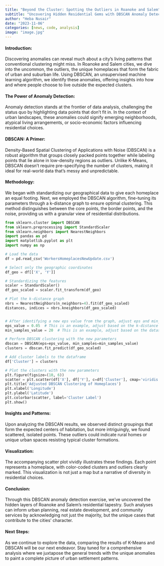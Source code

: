 ---
title: "Beyond the Cluster: Spotting the Outliers in Roanoke and Salem"
subtitle: "Uncovering Hidden Residential Gems with DBSCAN Anomaly Detection"
author: "Heba Nusair"
date: "2023-11-06"
categories: [news, code, analysis]
image: "image.jpg"
---

#### **Introduction:**

Discovering anomalies can reveal much about a city's living patterns that conventional clustering might miss. In Roanoke and Salem cities, we dive into the uncommon, the outliers, the unique homeplaces that form the fabric of urban and suburban life. Using DBSCAN, an unsupervised machine learning algorithm, we identify these anomalies, offering insights into how and where people choose to live outside the expected clusters.

#### **The Power of Anomaly Detection:**

Anomaly detection stands at the frontier of data analysis, challenging the status quo by highlighting data points that don't fit in. In the context of urban landscapes, these anomalies could signify emerging neighborhoods, atypical living arrangements, or socio-economic factors influencing residential choices.

#### **DBSCAN: A Primer:**

Density-Based Spatial Clustering of Applications with Noise (DBSCAN) is a robust algorithm that groups closely packed points together while labeling points that lie alone in low-density regions as outliers. Unlike K-Means, DBSCAN doesn't require pre-specifying the number of clusters, making it ideal for real-world data that's messy and unpredictable.

#### **Methodology:**

We began with standardizing our geographical data to give each homeplace an equal footing. Next, we employed the DBSCAN algorithm, fine-tuning its parameters through a k-distance graph to ensure optimal clustering. This method distinguishes between the core points, the border points, and the noise, providing us with a granular view of residential distributions.

```{python}
from sklearn.cluster import DBSCAN
from sklearn.preprocessing import StandardScaler
from sklearn.neighbors import NearestNeighbors
import pandas as pd
import matplotlib.pyplot as plt
import numpy as np

# Load the data
df = pd.read_csv('WorkersHomeplacesNewUpdate.csv')

# Select only the geographic coordinates
df_geo = df[['X', 'Y']]

# Standardizing the features
scaler = StandardScaler()
df_geo_scaled = scaler.fit_transform(df_geo)

# Plot the k-distance graph
nbrs = NearestNeighbors(n_neighbors=4).fit(df_geo_scaled)
distances, indices = nbrs.kneighbors(df_geo_scaled)


# After identifying a new eps value from the graph, adjust eps and min_samples
eps_value = 0.05  # This is an example, adjust based on the k-distance graph
min_samples_value = 20  # This is an example, adjust based on the dataset

# Perform DBSCAN clustering with the new parameters
dbscan = DBSCAN(eps=eps_value, min_samples=min_samples_value)
clusters = dbscan.fit_predict(df_geo_scaled)

# Add cluster labels to the dataframe
df['Cluster'] = clusters

# Plot the clusters with the new parameters
plt.figure(figsize=(10, 6))
scatter = plt.scatter(df['X'], df['Y'], c=df['Cluster'], cmap='viridis', marker='o')
plt.title('Adjusted DBSCAN Clustering of Homeplaces')
plt.xlabel('Longitude')
plt.ylabel('Latitude')
plt.colorbar(scatter, label='Cluster Label')
plt.show()

```

#### **Insights and Patterns:**

Upon analyzing the DBSCAN results, we observed distinct groupings that form the expected centers of habitation, but more intriguingly, we found scattered, isolated points. These outliers could indicate rural homes or unique urban spaces resisting typical cluster formations.

#### **Visualization:**

The accompanying scatter plot vividly illustrates these findings. Each point represents a homeplace, with color-coded clusters and outliers clearly marked. This visualization is not just a map but a narrative of diversity in residential choices.

#### **Conclusion:**

Through this DBSCAN anomaly detection exercise, we've uncovered the hidden layers of Roanoke and Salem's residential tapestry. Such analyses can inform urban planning, real estate development, and community services by acknowledging not just the majority, but the unique cases that contribute to the cities' character.

#### **Next Steps:**

As we continue to explore the data, comparing the results of K-Means and DBSCAN will be our next endeavor. Stay tuned for a comprehensive analysis where we juxtapose the general trends with the unique anomalies to paint a complete picture of urban settlement patterns.
